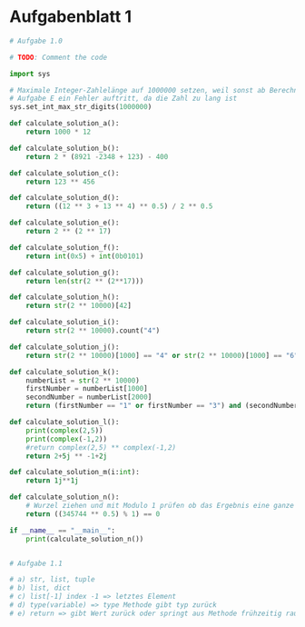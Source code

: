 # Aufgabenblatt 1

```python
# Aufgabe 1.0

# TODO: Comment the code

import sys

# Maximale Integer-Zahlelänge auf 1000000 setzen, weil sonst ab Berechnung von
# Aufgabe E ein Fehler auftritt, da die Zahl zu lang ist
sys.set_int_max_str_digits(1000000)

def calculate_solution_a():
    return 1000 * 12

def calculate_solution_b():
    return 2 * (8921 -2348 + 123) - 400

def calculate_solution_c():
    return 123 ** 456

def calculate_solution_d():
    return ((12 ** 3 + 13 ** 4) ** 0.5) / 2 ** 0.5

def calculate_solution_e():
    return 2 ** (2 ** 17)

def calculate_solution_f():
    return int(0x5) + int(0b0101)

def calculate_solution_g():
    return len(str(2 ** (2**17)))

def calculate_solution_h():
    return str(2 ** 10000)[42]

def calculate_solution_i():
    return str(2 ** 10000).count("4")

def calculate_solution_j():
    return str(2 ** 10000)[1000] == "4" or str(2 ** 10000)[1000] == "6"

def calculate_solution_k():
    numberList = str(2 ** 10000)
    firstNumber = numberList[1000]
    secondNumber = numberList[2000]
    return (firstNumber == "1" or firstNumber == "3") and (secondNumber == "1" or secondNumber == "3")

def calculate_solution_l():
    print(complex(2,5))
    print(complex(-1,2))
    #return complex(2,5) ** complex(-1,2)
    return 2+5j ** -1+2j

def calculate_solution_m(i:int):
    return 1j**1j

def calculate_solution_n():
    # Wurzel ziehen und mit Modulo 1 prüfen ob das Ergebnis eine ganze Zahl ist
    return ((345744 ** 0.5) % 1) == 0

if __name__ == "__main__":
    print(calculate_solution_n())


# Aufgabe 1.1

# a) str, list, tuple
# b) list, dict
# c) list[-1] index -1 => letztes Element
# d) type(variable) => type Methode gibt typ zurück
# e) return => gibt Wert zurück oder springt aus Methode frühzeitig raus, print() gibt Wert in der Konsole aus
```
